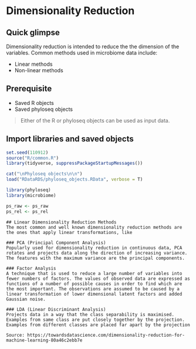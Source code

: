# Dimensionality Reduction {#data-reduction}

## Quick glimpse
Dimensionality reduction is intended to reduce the the dimension of the variables. Common methods used in microbiome data include:

- Linear methods
- Non-linear methods

## Prerequisite
- Saved R objects
- Saved phyloseq objects

> Either of the R or phyloseq objects can be used as input data.

## Import libraries and saved objects
```r
set.seed(110912)
source("R/common.R")
library(tidyverse, suppressPackageStartupMessages())

cat("\nPhyloseq objects\n\n")
load("RDataRDS/phyloseq_objects.RData", verbose = T)
```


```r
library(phyloseq)
library(microbiome)

ps_raw <- ps_raw
ps_rel <- ps_rel
```

```block
## Linear Dimensionality Reduction Methods
The most common and well known dimensionality reduction methods are the ones that apply linear transformations, like

### PCA (Principal Component Analysis)
Popularly used for dimensionality reduction in continuous data, PCA rotates and projects data along the direction of increasing variance. The features with the maximum variance are the principal components.

### Factor Analysis
A technique that is used to reduce a large number of variables into fewer numbers of factors. The values of observed data are expressed as functions of a number of possible causes in order to find which are the most important. The observations are assumed to be caused by a linear transformation of lower dimensional latent factors and added Gaussian noise.

### LDA (Linear Discriminant Analysis)
Projects data in a way that the class separability is maximised. Examples from same class are put closely together by the projection. Examples from different classes are placed far apart by the projection

Source: https://towardsdatascience.com/dimensionality-reduction-for-machine-learning-80a46c2ebb7e
```


